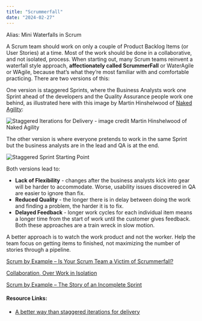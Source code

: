 ```yaml
---
title: "Scrummerfall"
date: "2024-02-27"
---
```


Alias: Mini Waterfalls in Scrum

A Scrum team should work on only a couple of Product Backlog Items (or User Stories) at a time. Most of the work should be done in a collaborative, and not isolated, process. When starting out, many Scrum teams reinvent a waterfall style approach, **affectionately called ScrummerFall** or WaterAgile or WAgile, because that’s what they’re most familiar with and comfortable practicing. There are two versions of this:

One version is staggered Sprints, where the Business Analysts work one Sprint ahead of the developers and the Quality Assurance people work one behind, as illustrated here with this image by Martin Hinshelwood of [Naked Agility](https://nkdagility.com):

![Staggered Iterations for Delivery - image credit Martin Hinshelwood of Naked Agility](src/content/glossary/scrummerfall/images/staggered-iterations-for-delivery-image-credit-Martin-Hinshelwood-of-Naked-Agility.png)

The other version is where everyone pretends to work in the same Sprint but the business analysts are in the lead and QA is at the end.

![Staggered Sprint Starting Point](src/content/glossary/scrummerfall/images/Staggered-Sprint-Starting-Point-1024x613.jpg)

Both versions lead to:

- **Lack of Flexibility** - changes after the business analysts kick into gear will be harder to accommodate. Worse, usability issues discovered in QA are easier to ignore than fix.
- **Reduced Quality** - the longer there is in delay between doing the work and finding a problem, the harder it is to fix.
- **Delayed Feedback** - longer work cycles for each individual item means a longer time from the start of work until the customer gives feedback. Both these approaches are a train wreck in slow motion.

A better approach is to watch the work product and not the worker. Help the team focus on getting items to finished, not maximizing the number of stories through a pipeline.

[Scrum by Example – Is Your Scrum Team a Victim of Scrummerfall?](/blog/scrum-team-scrummerfall)

[Collaboration, Over Work in Isolation](/blog/collaboration-over-work-in-isolation)

[Scrum by Example – The Story of an Incomplete Sprint](/blog/scrum-by-example-the-story-of-an-incomplete-sprint)

#### Resource Links:

- [A better way than staggered iterations for delivery](https://nkdagility.com/blog/a-better-way-than-staggered-iterations-for-delivery/)

